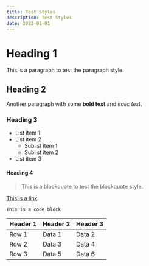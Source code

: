 ```yaml
---
title: Test Styles
description: Test Styles
date: 2022-01-01
---
```


# Heading 1

This is a paragraph to test the paragraph style.

## Heading 2

Another paragraph with some **bold text** and _italic text_.

### Heading 3

- List item 1
- List item 2
  - Sublist item 1
  - Sublist item 2
- List item 3

#### Heading 4

> This is a blockquote to test the blockquote style.

[This is a link](https://example.com)

`This is a code block`

| Header 1 | Header 2 | Header 3 |
| -------- | -------- | -------- |
| Row 1    | Data 1   | Data 2   |
| Row 2    | Data 3   | Data 4   |
| Row 3    | Data 5   | Data 6   |

